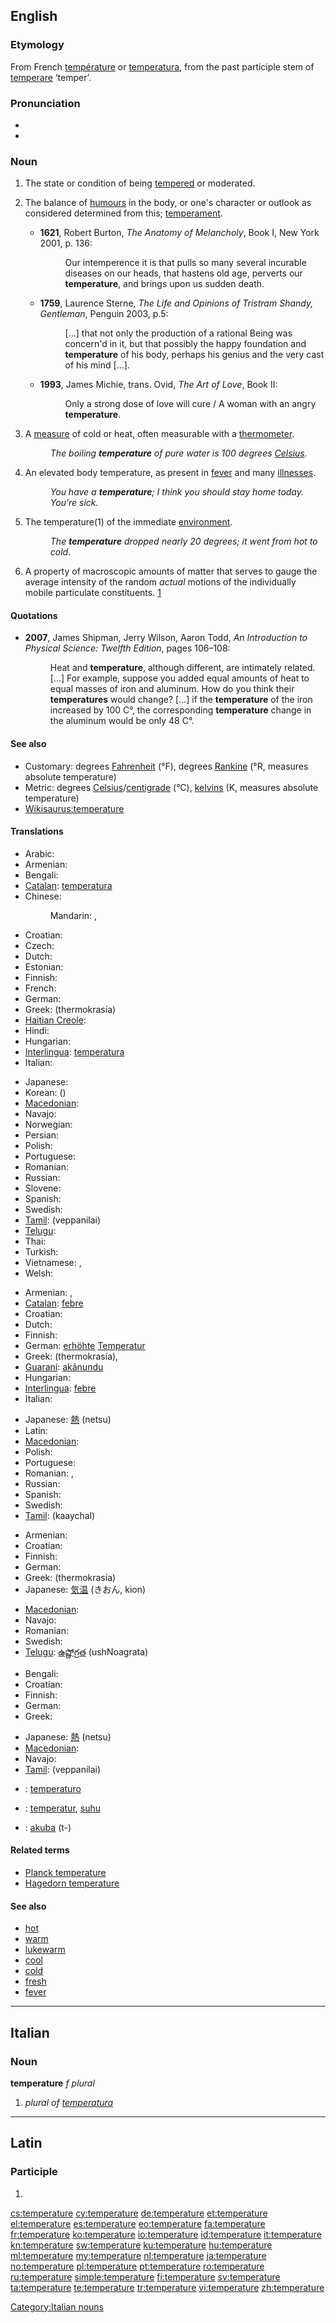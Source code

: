 {{also|température}}
==English==
{{wikipedia}}

===Etymology===
From French [[température]] or {{etyl|la}} [[temperatura]], from the past participle stem of [[temperare]] ‘temper’.

===Pronunciation===
* {{IPA|/ˈtɛmpərɪʧə/}}
* {{audio|en-us-temperature.ogg|Audio (US)}}

===Noun===
{{en-noun}}

# {{obsolete}} The state or condition of being [[tempered]] or moderated.
# {{context|now|_|rare|archaic}} The balance of [[humours]] in the body, or one's character or outlook as considered determined from this; [[temperament]].
#* '''1621''', Robert Burton, ''The Anatomy of Melancholy'', Book I, New York 2001, p. 136:
#*: Our intemperence it is that pulls so many several incurable diseases on our heads, that hastens old age, perverts our '''temperature''', and brings upon us sudden death.
#* '''1759''', Laurence Sterne, ''The Life and Opinions of Tristram Shandy, Gentleman'', Penguin 2003, p.5:
#*: [...] that not only the production of a rational Being was concern'd in it, but that possibly the happy foundation and '''temperature''' of his body, perhaps his genius and the very cast of his mind [...].
#* '''1993''', James Michie, trans. Ovid, ''The Art of Love'', Book II:
#*: Only a strong dose of love will cure / A woman with an angry '''temperature'''.
# A [[measure]] of cold or heat, often measurable with a [[thermometer]].
#: ''The boiling '''temperature''' of pure water is 100 degrees [[Celsius]].''
# An elevated body temperature, as present in [[fever]] and many [[illness]]es.
#: ''You have a '''temperature'''; I think you should stay home today. You’re sick.''
# {{italbrac|when not used in relation with something}} The temperature(1) of the immediate [[environment]].
#: ''The '''temperature''' dropped nearly 20 degrees; it went from hot to cold''.
# {{context|thermodynamics}} A property of macroscopic amounts of matter that serves to gauge the average intensity of the random ''actual'' motions of the individually mobile particulate constituents. [http://arxiv.org/pdf/physics/0004055]

====Quotations====
* '''2007''', James Shipman, Jerry Wilson, Aaron Todd, ''An Introduction to Physical Science: Twelfth Edition'', pages 106&ndash;108:
*: Heat and '''temperature''', although different, are intimately related. [...] For example, suppose you added equal amounts of heat to equal masses of iron and aluminum. How do you think their '''temperatures''' would change? [...] if the '''temperature''' of the iron increased by 100 C&deg;, the corresponding '''temperature''' change in the aluminum would be only 48 C&deg;.

====See also====
* Customary: degrees [[Fahrenheit]] (°F), degrees [[Rankine]] (°R, measures absolute temperature)
* Metric: degrees [[Celsius]]/[[centigrade]] (°C), [[kelvin]]s (K, measures absolute temperature)
* [[Wikisaurus:temperature]]

====Translations====
{{trans-top|A measure of cold or hot}}
* Arabic: {{t-|ar|درجة الحرارة|f|tr=dárajat al-Haraara}}
* Armenian: {{t-|hy|ջերմաստիճան|tr=ǰermastič̣an}}
* Bengali: {{t|bn|তাপমাত্রা|tr=tapmatra|sc=Beng}}
* [[Catalan]]: [[temperatura]] {{f}}
* Chinese:
*: Mandarin: {{t-|cmn|溫度|sc=Hani}}, {{t-|cmn|温度|tr=wēndù|sc=Hani}}
* Croatian: {{t-|hr|temperatura|f}}
* Czech: {{t+|cs|teplota|f}}
* Dutch: {{t+|nl|temperatuur|m}}
* Estonian: {{t-|et|temperatuur}}
* Finnish: {{t+|fi|lämpötila}}
* French: {{t+|fr|température}}
* German: {{t+|de|Temperatur|f}}
* Greek: {{t+|el|θερμοκρασία|f}} (thermokrasía)
* [[Haitian Creole]]: {{tø|ht|tanperati}}
* Hindi: {{t-|hi|तापमान|tr=tāpmān|xs=Hindi}}
* Hungarian: {{t+|hu|hőmérséklet}}
* [[Interlingua]]: [[temperatura]]
* Italian: {{t+|it|temperatura|f}}
{{trans-mid}}
* Japanese: {{t+|ja|温度|tr=おんど, ondo}}
* Korean: {{t+|ko|온도|tr=ondo|sc=Hang}} ({{t+|ko|溫度|sc=Hani}})
* [[Macedonian]]: {{t-|mk|температура|f|tr=temperatúra}}
* Navajo: {{tø|nv|naʼalkid}}
* Norwegian: {{t+|no|temperatur|m}}
* Persian: {{t|fa|درجه حرارت|xs=Persian}}
* Polish: {{t+|pl|temperatura|f}}
* Portuguese: {{t+|pt|temperatura|f}}
* Romanian: {{t+|ro|temperatură|f}}
* Russian: {{t+|ru|температура|f|tr=temperatúra}}
* Slovene: {{t+|sl|temperatura|f}}
* Spanish: {{t+|es|temperatura|f}}
* Swedish: {{t+|sv|temperatur}}
* [[Tamil]]: {{t+|ta|வெப்பநிலை|xs=Tamil}}(veppanilai)
* [[Telugu]]: {{t|te|ఉష్ణోగ్రత|tr=ushNoagrata}}
* Thai: {{t|th|อุณหภูมิ|tr=un-hà-poom}}
* Turkish: {{t+|tr|sıcaklık}}
* Vietnamese: {{t|vi|nhiệt độ|xs=Vietnamese}},  {{t|vi|ôn độ|xs=Vietnamese}}
* Welsh: {{t|cy|tymheredd|xs=Welsh}}
{{trans-bottom}}

{{trans-top|Having a higher than normal or elevated body temperature}}
* Armenian: {{t-|hy|ջերմություն|tr=ǰermut'yun}}, {{t-|hy|տաքություն|tr=tak'ut'yun}}
* [[Catalan]]: [[febre]] {{f}}
* Croatian: {{t-|hr|temperatura|f}}
* Dutch: {{t+|nl|verhoging|f}}
* Finnish: {{t+|fi|kuume}}
* German: [[erhöht]]e [[Temperatur]] {{f}}
* Greek: {{t+|el|θερμοκρασία|f}} (thermokrasía),  {{t+|el|πυρετός|m|tr=piretós}}
* [[Guaraní]]: [[akãnundu]]
* Hungarian: {{t+|hu|láz}}
* [[Interlingua]]: [[febre]]
* Italian: {{t+|it|febbre|f}}
{{trans-mid}}
* Japanese: [[熱]] (netsu)
* Latin: {{t+|la|febris|f}}
* [[Macedonian]]: {{t-|mk|температура|f|tr=temperatúra}}
* Polish: {{t+|pl|gorączka|f}}
* Portuguese: {{t+|pt|febre|f}}
* Romanian: {{t+|ro|temperatură|f}}, {{t-|ro|febră|f}}
* Russian: {{t+|ru|температура|f|tr=temperatúra}}
* Spanish: {{t+|es|fiebre|f}}
* Swedish: {{t+|sv|feber}}
* [[Tamil]]: {{t+|ta|காய்ச்சல்|xs=Tamil}} (kaaychal)
{{trans-bottom}}

{{trans-top|The temperature of the immediate environment}}
* Armenian: {{t-|hy|ջերմաստիճան|tr=ǰermastič̣an}}
* Croatian: {{t-|hr|temperatura|f}}
* Finnish: {{t+|fi|lämpötila}}
* German: {{t+|de|Temperatur|f}}
* Greek: {{t+|el|θερμοκρασία|f}} (thermokrasía)
* Japanese: [[気温]] (きおん, kion)
{{trans-mid}}
* [[Macedonian]]: {{t-|mk|температура|f|tr=temperatúra}}
* Navajo: {{tø|nv|naʼalkid}}
* Romanian: {{t|ro|temperatură|f}}
* Swedish: {{t+|sv|temperatur}}
* [[Telugu]]: [[ఉష్ణోగ్రత]] (ushNoagrata)
{{trans-bottom}}

{{trans-top|in thermodynamics}}
* Bengali: {{t|bn|তাপমাত্রা|tr=tapmatra|sc=Beng}}
* Croatian: {{t-|hr|temperatura|f}}
* Finnish: {{t+|fi|lämpötila}}
* German: {{t+|de|Temperatur|f}}
* Greek: {{t+|el|θερμοκρασία|f|tr=thermokrasía}}
{{trans-mid}}
* Japanese: [[熱]] (netsu)
* [[Macedonian]]: {{t-|mk|температура|f|tr=temperatúra}}
* Navajo: {{tø|nv|naʼalkid}}
* [[Tamil]]: {{t+|ta|வெப்பநிலை|xs=Tamil}}(veppanilai)
{{trans-bottom}}

{{checktrans-top}}
* {{ttbc|eo}}: [[temperaturo]]
* {{ttbc|id}}: [[temperatur]], [[suhu]]
* {{ttbc|tpn}}: [[akuba]] (t-)
{{trans-bottom}}

====Related terms====
* [[Planck temperature]]
* [[Hagedorn temperature]]

====See also====
* [[hot]]
* [[warm]]
* [[lukewarm]]
* [[cool]]
* [[cold]]
* [[fresh]]
* [[fever]]

----

==Italian==

===Noun===
'''temperature''' ''f plural''

# ''plural of [[temperatura]]''

[[Category:Italian nouns]]

----

==Latin==

===Participle===
{{la-part-form|temperātūre}}

# {{inflection of|temperaturus|temperātūrus|voc|m|s|lang=la}}

[[cs:temperature]]
[[cy:temperature]]
[[de:temperature]]
[[et:temperature]]
[[el:temperature]]
[[es:temperature]]
[[eo:temperature]]
[[fa:temperature]]
[[fr:temperature]]
[[ko:temperature]]
[[io:temperature]]
[[id:temperature]]
[[it:temperature]]
[[kn:temperature]]
[[sw:temperature]]
[[ku:temperature]]
[[hu:temperature]]
[[ml:temperature]]
[[my:temperature]]
[[nl:temperature]]
[[ja:temperature]]
[[no:temperature]]
[[pl:temperature]]
[[pt:temperature]]
[[ro:temperature]]
[[ru:temperature]]
[[simple:temperature]]
[[fi:temperature]]
[[sv:temperature]]
[[ta:temperature]]
[[te:temperature]]
[[tr:temperature]]
[[vi:temperature]]
[[zh:temperature]]